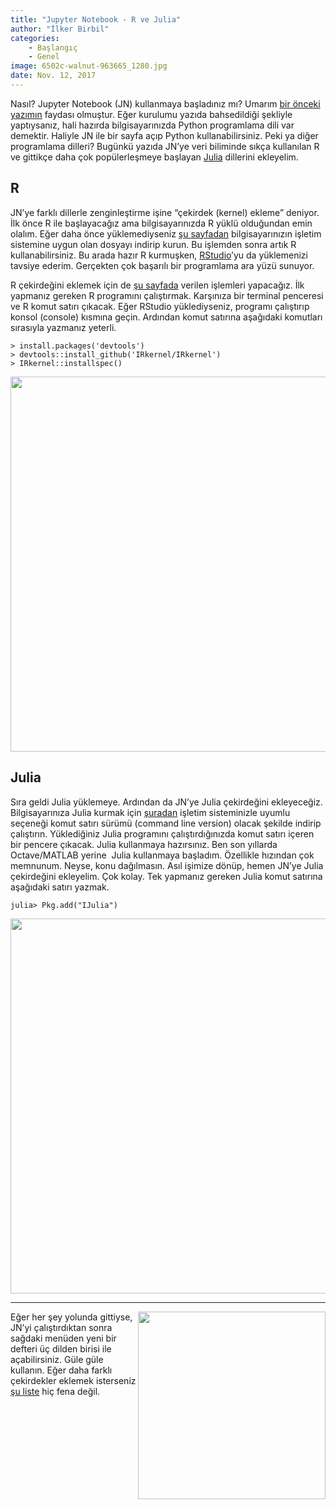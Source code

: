 ```yaml
---
title: "Jupyter Notebook - R ve Julia"
author: "İlker Birbil"
categories:
    - Başlangıç
    - Genel
image: 6502c-walnut-963665_1280.jpg
date: Nov. 12, 2017
---
```


Nasıl? Jupyter Notebook (JN) kullanmaya başladınız mı? Umarım [bir önceki yazımın](http://www.veridefteri.com/2017/10/30/jupyter-notebook-nedir-2/) faydası olmuştur. Eğer kurulumu yazıda bahsedildiği şekliyle yaptıysanız, hali hazırda bilgisayarınızda Python programlama dili var demektir. Haliyle JN ile bir sayfa açıp Python kullanabilirsiniz. Peki ya diğer programlama dilleri? Bugünkü yazıda JN'ye veri biliminde sıkça kullanılan R ve gittikçe daha çok popülerleşmeye başlayan [Julia](https://julialang.org/) dillerini ekleyelim.

## R

JN'ye farklı dillerle zenginleştirme işine "çekirdek (kernel) ekleme" deniyor. İlk önce R ile başlayacağız ama bilgisayarınızda R yüklü olduğundan emin olalım. Eğer daha önce yüklemediyseniz [şu sayfadan](https://cran.pau.edu.tr/) bilgisayarınızın işletim sistemine uygun olan dosyayı indirip kurun. Bu işlemden sonra artık R kullanabilirsiniz. Bu arada hazır R kurmuşken, [RStudio](https://www.rstudio.com/products/RStudio/)'yu da yüklemenizi tavsiye ederim. Gerçekten çok başarılı bir programlama ara yüzü sunuyor.

R çekirdeğini eklemek için de [şu sayfada](https://github.com/IRkernel/IRkernel) verilen işlemleri yapacağız. İlk yapmanız gereken R programını çalıştırmak. Karşınıza bir terminal penceresi ve R komut satırı çıkacak. Eğer RStudio yüklediyseniz, programı çalıştırıp konsol (console) kısmına geçin. Ardından komut satırına aşağıdaki komutları sırasıyla yazmanız yeterli.

    > install.packages('devtools')
    > devtools::install_github('IRkernel/IRkernel')
    > IRkernel::installspec()

<img align="center" src="7d3c5-juliaconsole.png" width=600>

## Julia

Sıra geldi Julia yüklemeye. Ardından da JN'ye Julia çekirdeğini ekleyeceğiz. Bilgisayarınıza Julia kurmak için [şuradan](https://julialang.org/downloads/) işletim sisteminizle uyumlu seçeneği komut satırı sürümü (command line version) olacak şekilde indirip çalıştırın. Yüklediğiniz Julia programını çalıştırdığınızda komut satırı içeren bir pencere çıkacak. Julia kullanmaya hazırsınız. Ben son yıllarda Octave/MATLAB yerine  Julia kullanmaya başladım. Özellikle hızından çok memnunum. Neyse, konu dağılmasın. Asıl işimize dönüp, hemen JN'ye Julia çekirdeğini ekleyelim. Çok kolay. Tek yapmanız gereken Julia komut satırına aşağıdaki satırı yazmak.

    julia> Pkg.add("IJulia")

<img align="center" src="95e5b-rstudioconsole.png" width=600>

<hr/>

<img align="right" src="7e22f-diger_diller.png" width=300> 
Eğer her şey yolunda gittiyse, JN'yi çalıştırdıktan sonra sağdaki menüden yeni bir defteri üç dilden birisi ile açabilirsiniz. Güle güle kullanın. Eğer daha farklı çekirdekler eklemek isterseniz [şu liste](https://github.com/jupyter/jupyter/wiki/Jupyter-kernels) hiç fena değil.